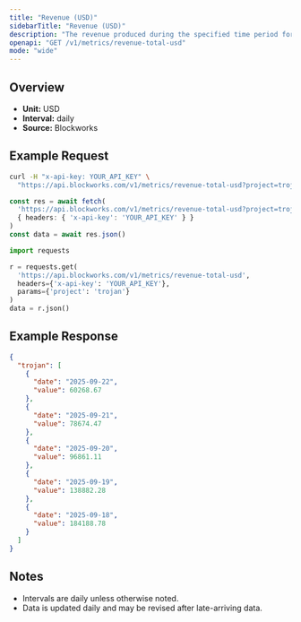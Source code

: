 ```yaml
---
title: "Revenue (USD)"
sidebarTitle: "Revenue (USD)"
description: "The revenue produced during the specified time period for given project."
openapi: "GET /v1/metrics/revenue-total-usd"
mode: "wide"
---
```


## Overview

- **Unit:** USD
- **Interval:** daily
- **Source:** Blockworks

## Example Request

<CodeGroup>

```bash cURL
curl -H "x-api-key: YOUR_API_KEY" \
  "https://api.blockworks.com/v1/metrics/revenue-total-usd?project=trojan"
```

```typescript TypeScript
const res = await fetch(
  'https://api.blockworks.com/v1/metrics/revenue-total-usd?project=trojan',
  { headers: { 'x-api-key': 'YOUR_API_KEY' } }
)
const data = await res.json()
```

```python Python
import requests

r = requests.get(
  'https://api.blockworks.com/v1/metrics/revenue-total-usd',
  headers={'x-api-key': 'YOUR_API_KEY'},
  params={'project': 'trojan'}
)
data = r.json()
```

</CodeGroup>

## Example Response

```json
{
  "trojan": [
    {
      "date": "2025-09-22",
      "value": 60268.67
    },
    {
      "date": "2025-09-21",
      "value": 78674.47
    },
    {
      "date": "2025-09-20",
      "value": 96861.11
    },
    {
      "date": "2025-09-19",
      "value": 138882.28
    },
    {
      "date": "2025-09-18",
      "value": 184188.78
    }
  ]
}
```

## Notes
- Intervals are daily unless otherwise noted.
- Data is updated daily and may be revised after late-arriving data.